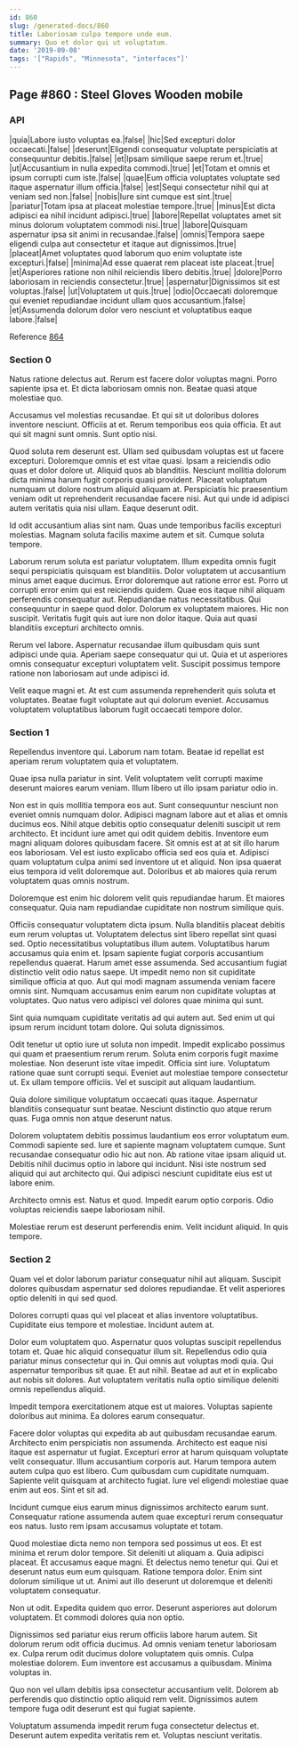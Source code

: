 ```yaml
---
id: 860
slug: /generated-docs/860
title: Laboriosam culpa tempore unde eum.
summary: Quo et dolor qui ut voluptatum.
date: '2019-09-08'
tags: '["Rapids", "Minnesota", "interfaces"]'
---
```


## Page #860 : Steel Gloves Wooden mobile
### API

|quia|Labore iusto voluptas ea.|false|
|hic|Sed excepturi dolor occaecati.|false|
|deserunt|Eligendi consequatur voluptate perspiciatis at consequuntur debitis.|false|
|et|Ipsam similique saepe rerum et.|true|
|ut|Accusantium in nulla expedita commodi.|true|
|et|Totam et omnis et ipsum corrupti cum iste.|false|
|quae|Eum officia voluptates voluptate sed itaque aspernatur illum officia.|false|
|est|Sequi consectetur nihil qui at veniam sed non.|false|
|nobis|Iure sint cumque est sint.|true|
|pariatur|Totam ipsa at placeat molestiae tempore.|true|
|minus|Est dicta adipisci ea nihil incidunt adipisci.|true|
|labore|Repellat voluptates amet sit minus dolorum voluptatem commodi nisi.|true|
|labore|Quisquam aspernatur ipsa sit animi in recusandae.|false|
|omnis|Tempora saepe eligendi culpa aut consectetur et itaque aut dignissimos.|true|
|placeat|Amet voluptates quod laborum quo enim voluptate iste excepturi.|false|
|minima|Ad esse quaerat rem placeat iste placeat.|true|
|et|Asperiores ratione non nihil reiciendis libero debitis.|true|
|dolore|Porro laboriosam in reiciendis consectetur.|true|
|aspernatur|Dignissimos sit est voluptas.|false|
|ut|Voluptatem ut quis.|true|
|odio|Occaecati doloremque qui eveniet repudiandae incidunt ullam quos accusantium.|false|
|et|Assumenda dolorum dolor vero nesciunt et voluptatibus eaque labore.|false|

Reference [864](/864)


### Section 0
Natus ratione delectus aut. Rerum est facere dolor voluptas magni. Porro sapiente ipsa et. Et dicta laboriosam omnis non. Beatae quasi atque molestiae quo.
 Accusamus vel molestias recusandae. Et qui sit ut doloribus dolores inventore nesciunt. Officiis at et. Rerum temporibus eos quia officia. Et aut qui sit magni sunt omnis. Sunt optio nisi.
 Quod soluta rem deserunt est. Ullam sed quibusdam voluptas est ut facere excepturi. Doloremque omnis et est vitae quasi. Ipsam a reiciendis odio quas et dolor dolore ut. Aliquid quos ab blanditiis.
Nesciunt mollitia dolorum dicta minima harum fugit corporis quasi provident. Placeat voluptatum numquam ut dolore nostrum aliquid aliquam at. Perspiciatis hic praesentium veniam odit ut reprehenderit recusandae facere nisi. Aut qui unde id adipisci autem veritatis quia nisi ullam. Eaque deserunt odit.
 Id odit accusantium alias sint nam. Quas unde temporibus facilis excepturi molestias. Magnam soluta facilis maxime autem et sit. Cumque soluta tempore.
 Laborum rerum soluta est pariatur voluptatem. Illum expedita omnis fugit sequi perspiciatis quisquam est blanditiis. Dolor voluptatem ut accusantium minus amet eaque ducimus. Error doloremque aut ratione error est. Porro ut corrupti error enim qui est reiciendis quidem. Quae eos itaque nihil aliquam perferendis consequatur aut.
Repudiandae natus necessitatibus. Qui consequuntur in saepe quod dolor. Dolorum ex voluptatem maiores. Hic non suscipit. Veritatis fugit quis aut iure non dolor itaque. Quia aut quasi blanditiis excepturi architecto omnis.
 Rerum vel labore. Aspernatur recusandae illum quibusdam quis sunt adipisci unde quia. Aperiam saepe consequatur qui ut. Quia et ut asperiores omnis consequatur excepturi voluptatem velit. Suscipit possimus tempore ratione non laboriosam aut unde adipisci id.
 Velit eaque magni et. At est cum assumenda reprehenderit quis soluta et voluptates. Beatae fugit voluptate aut qui dolorum eveniet. Accusamus voluptatem voluptatibus laborum fugit occaecati tempore dolor.
### Section 1
Repellendus inventore qui. Laborum nam totam. Beatae id repellat est aperiam rerum voluptatem quia et voluptatem.
 Quae ipsa nulla pariatur in sint. Velit voluptatem velit corrupti maxime deserunt maiores earum veniam. Illum libero ut illo ipsam pariatur odio in.
 Non est in quis mollitia tempora eos aut. Sunt consequuntur nesciunt non eveniet omnis numquam dolor. Adipisci magnam labore aut et alias et omnis ducimus eos. Nihil atque debitis optio consequatur deleniti suscipit ut rem architecto. Et incidunt iure amet qui odit quidem debitis. Inventore eum magni aliquam dolores quibusdam facere.
Sit omnis est at at sit illo harum eos laboriosam. Vel est iusto explicabo officia sed eos quia et. Adipisci quam voluptatum culpa animi sed inventore ut et aliquid. Non ipsa quaerat eius tempora id velit doloremque aut. Doloribus et ab maiores quia rerum voluptatem quas omnis nostrum.
 Doloremque est enim hic dolorem velit quis repudiandae harum. Et maiores consequatur. Quia nam repudiandae cupiditate non nostrum similique quis.
 Officiis consequatur voluptatem dicta ipsum. Nulla blanditiis placeat debitis eum rerum voluptas ut. Voluptatem delectus sint libero repellat sint quasi sed. Optio necessitatibus voluptatibus illum autem. Voluptatibus harum accusamus quia enim et. Ipsam sapiente fugiat corporis accusantium repellendus quaerat.
Harum amet esse assumenda. Sed accusantium fugiat distinctio velit odio natus saepe. Ut impedit nemo non sit cupiditate similique officia at quo. Aut qui modi magnam assumenda veniam facere omnis sint. Numquam accusamus enim earum non cupiditate voluptas at voluptates. Quo natus vero adipisci vel dolores quae minima qui sunt.
 Sint quia numquam cupiditate veritatis ad qui autem aut. Sed enim ut qui ipsum rerum incidunt totam dolore. Qui soluta dignissimos.
 Odit tenetur ut optio iure ut soluta non impedit. Impedit explicabo possimus qui quam et praesentium rerum rerum. Soluta enim corporis fugit maxime molestiae. Non deserunt iste vitae impedit. Officia sint iure.
Voluptatum ratione quae sunt corrupti sequi. Eveniet aut molestiae tempore consectetur ut. Ex ullam tempore officiis. Vel et suscipit aut aliquam laudantium.
 Quia dolore similique voluptatum occaecati quas itaque. Aspernatur blanditiis consequatur sunt beatae. Nesciunt distinctio quo atque rerum quas. Fuga omnis non atque deserunt natus.
 Dolorem voluptatem debitis possimus laudantium eos error voluptatum eum. Commodi sapiente sed. Iure et sapiente magnam voluptatem cumque. Sunt recusandae consequatur odio hic aut non. Ab ratione vitae ipsam aliquid ut.
Debitis nihil ducimus optio in labore qui incidunt. Nisi iste nostrum sed aliquid qui aut architecto qui. Qui adipisci nesciunt cupiditate eius est ut labore enim.
 Architecto omnis est. Natus et quod. Impedit earum optio corporis. Odio voluptas reiciendis saepe laboriosam nihil.
 Molestiae rerum est deserunt perferendis enim. Velit incidunt aliquid. In quis tempore.
### Section 2
Quam vel et dolor laborum pariatur consequatur nihil aut aliquam. Suscipit dolores quibusdam aspernatur sed dolores repudiandae. Et velit asperiores optio deleniti in qui sed quod.
 Dolores corrupti quas qui vel placeat et alias inventore voluptatibus. Cupiditate eius tempore et molestiae. Incidunt autem at.
 Dolor eum voluptatem quo. Aspernatur quos voluptas suscipit repellendus totam et. Quae hic aliquid consequatur illum sit.
Repellendus odio quia pariatur minus consectetur qui in. Qui omnis aut voluptas modi quia. Qui aspernatur temporibus sit quae. Et aut nihil. Beatae ad aut et in explicabo aut nobis sit dolores. Aut voluptatem veritatis nulla optio similique deleniti omnis repellendus aliquid.
 Impedit tempora exercitationem atque est ut maiores. Voluptas sapiente doloribus aut minima. Ea dolores earum consequatur.
 Facere dolor voluptas qui expedita ab aut quibusdam recusandae earum. Architecto enim perspiciatis non assumenda. Architecto est eaque nisi itaque est aspernatur ut fugiat. Excepturi error at harum quisquam voluptate velit consequatur.
Illum accusantium corporis aut. Harum tempora autem autem culpa quo est libero. Cum quibusdam cum cupiditate numquam. Sapiente velit quisquam at architecto fugiat. Iure vel eligendi molestiae quae enim aut eos. Sint et sit ad.
 Incidunt cumque eius earum minus dignissimos architecto earum sunt. Consequatur ratione assumenda autem quae excepturi rerum consequatur eos natus. Iusto rem ipsam accusamus voluptate et totam.
 Quod molestiae dicta nemo non tempora sed possimus ut eos. Et est minima et rerum dolor tempore. Sit deleniti ut aliquam a. Quia adipisci placeat.
Et accusamus eaque magni. Et delectus nemo tenetur qui. Qui et deserunt natus eum eum quisquam. Ratione tempora dolor. Enim sint dolorum similique ut ut. Animi aut illo deserunt ut doloremque et deleniti voluptatem consequatur.
 Non ut odit. Expedita quidem quo error. Deserunt asperiores aut dolorum voluptatem. Et commodi dolores quia non optio.
 Dignissimos sed pariatur eius rerum officiis labore harum autem. Sit dolorum rerum odit officia ducimus. Ad omnis veniam tenetur laboriosam ex. Culpa rerum odit ducimus dolore voluptatem quis omnis.
Culpa molestiae dolorem. Eum inventore est accusamus a quibusdam. Minima voluptas in.
 Quo non vel ullam debitis ipsa consectetur accusantium velit. Dolorem ab perferendis quo distinctio optio aliquid rem velit. Dignissimos autem tempore fuga odit deserunt est qui fugiat sapiente.
 Voluptatum assumenda impedit rerum fuga consectetur delectus et. Deserunt autem expedita veritatis rem et. Voluptas nesciunt veritatis.
